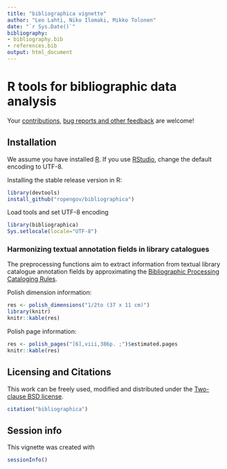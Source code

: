 ```yaml
---
title: "bibliographica vignette"
author: "Leo Lahti, Niko Ilomaki, Mikko Tolonen"
date: "`r Sys.Date()`"
bibliography: 
- bibliography.bib
- references.bib
output: html_document
---
```

<!--
  %\VignetteEngine{knitr::rmarkdown}
  %\VignetteIndexEntry{bibliographica vignette}
  %\usepackage[utf8]{inputenc}
-->


R tools for bibliographic data analysis
===========

Your [contributions](http://ropengov.github.com/contribute.html), [bug
reports and other feedback](https://github.com/ropengov/bibliographica) are
welcome!

## Installation

We assume you have installed [R](http://www.r-project.org/). If you
use [RStudio](http://www.rstudio.com/ide/download/desktop), change the
default encoding to UTF-8. 

Installing the stable release version in R:

```r
library(devtools)
install_github("ropengov/bibliographica")
```

Load tools and set UTF-8 encoding

```r
library(bibliographica)
Sys.setlocale(locale="UTF-8") 
```


### Harmonizing textual annotation fields in library catalogues

The preprocessing functions aim to extract information from textual library catalogue annotation fields by approximating the [Bibliographic Processing Cataloging Rules](https://www.libraries.psu.edu/psul/cataloging/training/bpcr/300.html). 


Polish dimension information:

```r
res <- polish_dimensions("1/2to (37 x 11 cm)")
library(knitr)
knitr::kable(res)
```


Polish page information:

```r
res <- polish_pages("[6],viii,386p. ;")$estimated.pages
knitr::kable(res)
```



## Licensing and Citations

This work can be freely used, modified and distributed under the 
[Two-clause BSD license](http://en.wikipedia.org/wiki/BSD\_licenses).

```r
citation("bibliographica")
```

## Session info

This vignette was created with

```r
sessionInfo()
```
